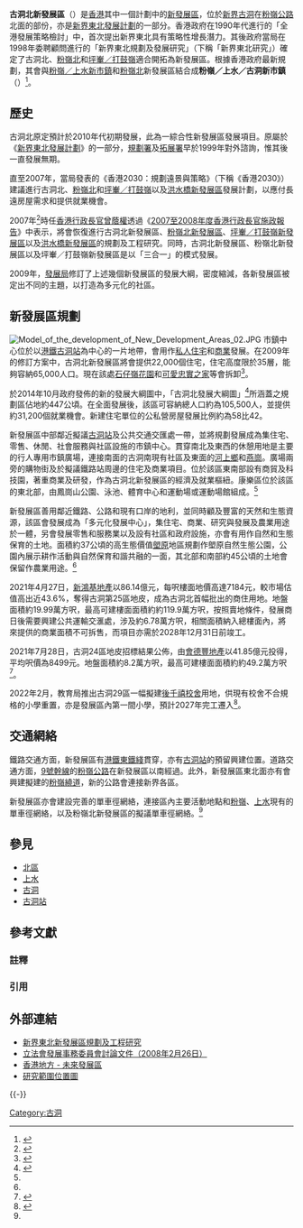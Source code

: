 {{HK_future_infrastructure}}
{{NoteTA
|G1 = Unit
}}
{{Infobox Hong Kong new town
|name = 古洞北新發展區
|en_name = Kwu Tung North New Development Area
|coordinates = {{coord|22.5068450|114.0990362}}
|image_file = Kwu Tung 2017.jpg
|area = 4.50
|population = 101,600{{NoteTag|規劃估算的人口。}}
|population_as_of = N/A
|density = N/A
|development year = 2020
|development place = [[新界東|新界東]]
|district = [[北區_(香港)|北區]]
|near new town = [[粉嶺／上水新市鎮|粉嶺／上水新市鎮]]<br />[[粉嶺北新發展區|粉嶺北新發展區]]<br />[[坪輋／打鼓嶺新發展區|坪輋／打鼓嶺新發展區]]
|url = [http://www.districtcouncils.gov.hk/north/chinese/welcome.htm]
}}
'''古洞北新發展區'''（{{lang-en|Kwu Tung North New Development Area}}）是[[香港|香港]]其中一個計劃中的[[香港新市鎮#計劃中新發展區|新發展區]]，位於[[新界|新界]][[古洞|古洞]]在[[粉嶺公路|粉嶺公路]]北面的部份，亦是[[新界東北發展計劃|新界東北發展計劃]]的一部分。香港政府在1990年代進行的「全港發展策略檢討」中，首次提出新界東北具有策略性增長潛力。其後政府當局在1998年委聘顧問進行的「新界東北規劃及發展研究」（下稱「新界東北研究」）確定了古洞北、[[粉嶺北|粉嶺北]]和[[坪輋／打鼓嶺新發展區|坪輋／打鼓嶺]]適合開拓為新發展區。根據香港政府最新規劃，其會與[[粉嶺／上水新市鎮|粉嶺／上水新市鎮]]和[[粉嶺北|粉嶺北]]新發展區結合成'''粉嶺／上水／古洞新市鎮'''（{{lang|en|Fanling/ Sheung Shui/ Kwu Tung New Town}}）<ref>{{Cite web |url=http://www.nentnda.gov.hk/doc/pe/info_digest.pdf |title=新界東北新發展區規劃及工程研究 |access-date=2018-10-03 |archive-date=2020-12-05 |archive-url=https://web.archive.org/web/20201205103122/http://www.nentnda.gov.hk/doc/pe/info_digest.pdf |dead-url=no }}</ref>。

==歷史==
古洞北原定預計於2010年代初期發展，此為一綜合性新發展區發展項目。原屬於《[[新界東北發展計劃|新界東北發展計劃]]》的一部分，[[規劃署|規劃署]]及[[拓展署|拓展署]]早於1999年對外諮詢，惟其後一直發展無期。

直至2007年，當局發表的《香港2030：規劃遠景與策略》（下稱《香港2030》）建議進行古洞北、[[粉嶺北|粉嶺北]]和[[坪輋／打鼓嶺新發展區|坪輋／打鼓嶺]]以及[[洪水橋新發展區|洪水橋新發展區]]發展計劃，以應付長遠房屋需求和提供就業機會。

2007年<ref>{{Cite web |url=http://www.districtcouncils.gov.hk/archive/north_d/chinese/doc/DCm19.doc |title=北區區議會2000-2003年度第十九次會議記錄 |accessdate=2018-10-03 |archive-date=2015-09-23 |archive-url=https://web.archive.org/web/20150923215340/http://www.districtcouncils.gov.hk/archive/north_d/chinese/doc/DCm19.doc |dead-url=no }}</ref>時任[[香港行政長官|香港行政長官]][[曾蔭權|曾蔭權]]透過《[[2007至2008年度香港行政長官施政報告|2007至2008年度香港行政長官施政報告]]》中表示，將會恢復進行古洞北新發展區、[[粉嶺北新發展區|粉嶺北新發展區]]、[[坪輋／打鼓嶺新發展區|坪輋／打鼓嶺新發展區]]以及[[洪水橋新發展區|洪水橋新發展區]]的規劃及工程研究。同時，古洞北新發展區、粉嶺北新發展區以及坪輋／打鼓嶺新發展區是以「三合一」的模式發展。

2009年，[[發展局|發展局]]修訂了上述幾個新發展區的發展大綱，密度縮減，各新發展區被定出不同的主題，以打造為多元化的社區。

==新發展區規劃==
[[File:Model_of_the_development_of_New_Development_Areas_02.JPG|thumb]]
市鎮中心位於以[[港鐵|港鐵]][[古洞站|古洞站]]為中心的一片地帶，會用作[[私人住宅|私人住宅]]和[[商業|商業]]發展。在2009年的修訂方案中，古洞北新發展區將會提供22,000個住宅，住宅高度限於35層，能夠容納65,000人口。現在該處[[石仔嶺|石仔嶺花園]]和[[可愛忠實之家|可愛忠實之家]]等會拆卸<ref>{{citation|url=http://www.legco.gov.hk/yr13-14/chinese/fc/pwsc/papers/pwsc0319pwsc-64-1-c.pdf|title=工務小組委員會PWSC(2013-14)38號文件 古洞北新發展區及粉嶺北新發展區前期地盤平整和基礎設施工程|work=發展局規劃地政科|date=2014-04-25|accessdate=2018-03-29|archive-date=2019-11-01|archive-url=https://web.archive.org/web/20191101134842/https://www.legco.gov.hk/yr13-14/chinese/fc/pwsc/papers/pwsc0319pwsc-64-1-c.pdf|dead-url=no}}</ref>。

於2014年10月政府發佈的新的發展大綱圖中，「古洞北發展大綱圖」<ref name="about_project">{{Cite web|url=http://ktnfln-ndas.gov.hk/tc/2-1-3-about_project.php|title=古洞北粉嶺北新發展區|accessdate=2018-03-04|work=ktnfln-ndas.gov.hk|language=en|archive-date=2018-12-21|archive-url=https://web.archive.org/web/20181221171659/http://ktnfln-ndas.gov.hk/tc/2-1-3-about_project.php|dead-url=no}}</ref>所涵蓋之規劃區佔地約447公頃。在全面發展後，該區可容納總人口約為105,500人，並提供約31,200個就業機會。新建住宅單位的公私營房屋發展比例約為58比42。

新發展區中部鄰近擬議[[古洞站|古洞站]]及公共交通交匯處一帶，並將規劃發展成為集住宅、零售、休閒、社會服務與社區設施的市鎮中心。貫穿南北及東西的休憩用地是主要的行人專用市鎮廣場，連接南面的古洞南現有社區及東面的[[河上鄉|河上鄉]]和[[燕崗|燕崗]]。廣場兩旁的購物街及於擬議鐵路站周邊的住宅及商業項目。位於該區東南部設有商貿及科技園，著重商業及研發，作為古洞北新發展區的經濟及就業樞紐。康樂區位於該區的東北部，由鳳崗山公園、泳池、體育中心和運動場或運動場館組成。<ref name="about_project"/>

新發展區善用鄰近鐵路、公路和現有口岸的地利，並同時顧及豐富的天然和生態資源，該區會發展成為「多元化發展中心」，集住宅、商業、研究與發展及農業用途於一體，另會發展零售和服務業以及設有社區和政府設施，亦會有用作自然和生態保育的土地。面積約37公頃的高生態價值[[塱原|塱原]]地區規劃作塱原自然生態公園，公園內展示耕作活動與自然保育和諧共融的一面，其北部和南部約45公頃的土地會保留作農業用途。<ref name="about_project"/>

2021年4月27日，[[新鴻基地產|新鴻基地產]]以86.14億元，每呎樓面地價高達7184元，較市場估值高出近43.6%，奪得古洞第25區地皮，成為古洞北首幅批出的商住用地。地盤面積約19.99萬方呎，最高可建樓面面積約約119.9萬方呎，按照賣地條件，發展商日後需要興建公共運輸交滙處，涉及約6.78萬方呎，相關面積納入總樓面內，將來提供的商業面積不可拆售，而項目亦需於2028年12月31日前竣工。

2021年7月28日，古洞24區地皮招標結果公佈，由[[會德豐地產|會德豐地產]]以41.85億元投得，平均呎價為8499元。地盤面積約8.2萬方呎，最高可建樓面面積約約49.2萬方呎<ref>{{cite news|url=http://www.etnet.com.hk/www/tc/news/categorized_news_detail.php?category=latest&newsid=ETN310728556|title=《本港樓市》會德豐以41.85億元奪上水古洞地皮，高於預期|work=經濟通|date=2021-07-28|accessdate=2021-07-28|archive-date=2021-07-28|archive-url=https://web.archive.org/web/20210728141940/http://www.etnet.com.hk/www/tc/news/categorized_news_detail.php?category=latest&newsid=ETN310728556|dead-url=no}}</ref>。

2022年2月，教育局推出古洞29區一幅擬建[[後千禧校舍|後千禧校舍]]用地，供現有校舍不合規格的小學重置，亦是發展區內第一間小學，預計2027年完工遷入<ref>{{cite web|url=https://www.edb.gov.hk/tc/sch-admin/sch-premises-info/allocation-of-sch/SAE_2022_1st/Premises_Info_SAE2022_1st.html|title=2022年第一次校舍分配工作-校舍資料|access-date=2022-02-23|archive-date=2022-02-23|archive-url=https://web.archive.org/web/20220223140651/https://www.edb.gov.hk/tc/sch-admin/sch-premises-info/allocation-of-sch/SAE_2022_1st/Premises_Info_SAE2022_1st.html}}</ref>。

==交通網絡==
鐵路交通方面，新發展區有[[港鐵|港鐵]][[東鐵綫|東鐵綫]]貫穿，亦有[[古洞站|古洞站]]的預留興建位置。道路交通方面，[[香港9號幹線|9號幹線]]的[[粉嶺公路|粉嶺公路]]在新發展區以南經過。此外，新發展區東北面亦有會興建擬建的[[粉嶺繞道|粉嶺繞道]]，新的公路會連接新界各區。

新發展區亦會建設完善的單車徑網絡，連接區內主要活動地點和[[粉嶺|粉嶺]]、[[上水|上水]]現有的單車徑網絡，以及粉嶺北新發展區的擬議單車徑網絡。<ref name="about_project"/>

==參見==
*[[北區_(香港)|北區]]
*[[上水|上水]]
*[[古洞|古洞]]
*[[古洞站|古洞站]]

==參考文獻==
===註釋===
{{NoteFoot}}
===引用===
{{Reflist|30em}}

==外部連結==
* [http://www.nentnda.gov.hk/ 新界東北新發展區規劃及工程研究]{{Wayback|url=http://www.nentnda.gov.hk/ |date=20140606224202 }}
* [http://www.devb-plb.gov.hk/chi/business/pdf/LegCoPaper080226.pdf 立法會發展事務委員會討論文件（2008年2月26日）]{{dead link|date=2017年12月 |bot=InternetArchiveBot |fix-attempted=yes }}
* [http://www.hk-place.com/view.php?id=151 香港地方 - 未來發展區]{{Wayback|url=http://www.hk-place.com/view.php?id=151 |date=20181003141712 }}
* [https://web.archive.org/web/20081202231307/http://www.nentnda.gov.hk/img/layout.pdf 研究範圍位置圖]

{{-}}
{{香港新市鎮}}

[[Category:古洞|Category:古洞]]